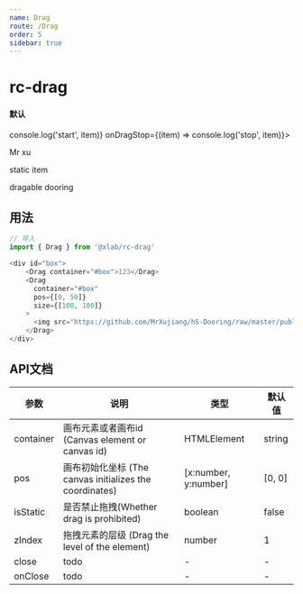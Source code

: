 ```yaml
---
name: Drag
route: /Drag
order: 5
sidebar: true
---
```



# rc-drag
#### 默认

<Playground>
    <div id="box" style={{position: 'relative', width: '500px', height: '260px', border: '1px solid #06c'}}>
        <Drag container="#box" size={[200, 200]} zIndex={2} onDragStart={(item) => console.log('start', item)} onDragStop={(item) => console.log('stop', item)}><p>Mr xu</p></Drag>
        <Drag container="#box" isStatic={true}><p>static item</p></Drag>
        <Drag container="#box"><p>dragable dooring</p></Drag>
    </div>
</Playground>

## 用法

``` js
// 导入
import { Drag } from '@xlab/rc-drag'

<div id="box">
    <Drag container="#box">123</Drag>
    <Drag 
      container="#box" 
      pos={[0, 50]}
      size={[100, 100]}
    >
      <img src="https://github.com/MrXujiang/h5-Dooring/raw/master/public/logo.png" />
    </Drag>
</div>


```

## API文档
|  参数  |  说明  |  类型  |  默认值  |
|  ---   |  ---  |  ---  |  ---  |
|  container  |  画布元素或者画布id (Canvas element or canvas id) |  HTMLElement | string  | document.body |
|  pos  |  画布初始化坐标 (The canvas initializes the coordinates)  |  [x:number, y:number]  |  [0, 0]  |
|  isStatic  |  是否禁止拖拽(Whether drag is prohibited)  | boolean |  false  |
|  zIndex  |  拖拽元素的层级 (Drag the level of the element)  |  number  |  1  |
|  close  |  todo  |  -  |  -  |
|  onClose  |  todo  |  -  |   - |
